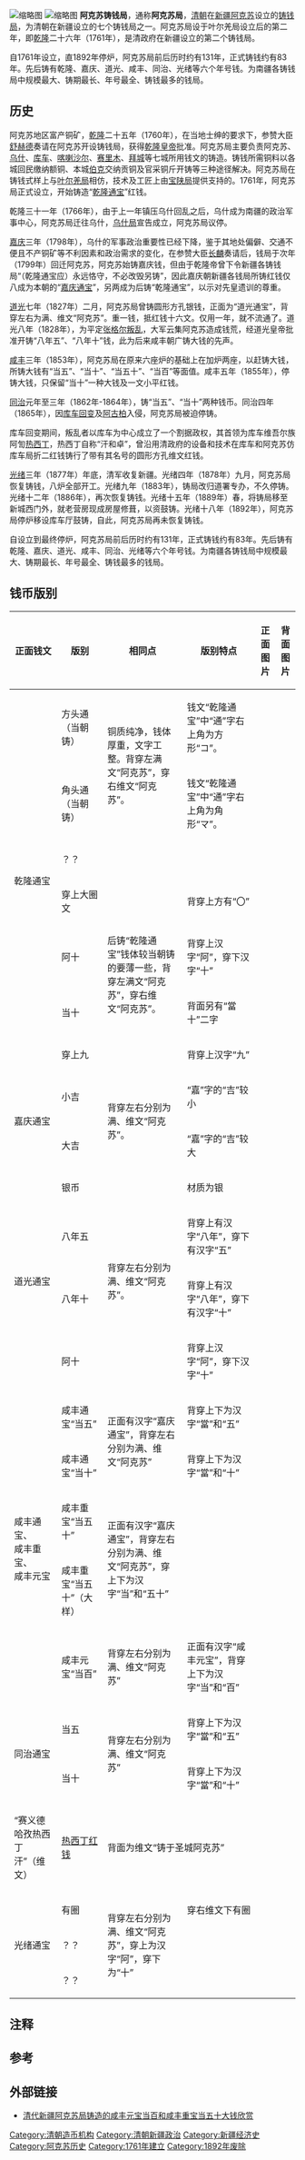 [[File:Aksu_mint_"Red_Cash"_mint_marks_ᠠᡴᠰᡠ_&_ئاقسۇ.png|缩略图]]
[[File:Mints_in_Xinjiang.svg|缩略图]]
'''阿克苏铸钱局'''，通称'''阿克苏局'''，[[清朝|清朝]]在[[新疆|新疆]][[阿克苏|阿克苏]]设立的[[铸钱局|铸钱局]]，为清朝在新疆设立的七个铸钱局之一{{注|另外六个是[[叶尔羌局|叶尔羌局]]、[[宝伊局|宝伊局]]、[[乌什局|乌什局]]、[[库车局|库车局]]、[[喀什噶尔局|喀什噶尔局]]和[[宝迪局|宝迪局]]}}。阿克苏局设于叶尔羌局设立后的第二年，即[[乾隆|乾隆]]二十六年（1761年），是清政府在新疆设立的第二个铸钱局{{参|name=wang|{{Citeweb|title=清代阿克苏局及其铸钱研究——清代新疆铸钱局研究之一 |publisher=《中国钱币》 |date=2008年4月}}}}。

自1761年设立，直1892年停炉，阿克苏局前后历时约有131年，正式铸钱约有83年。先后铸有乾隆、嘉庆、道光、咸丰、同治、光绪等六个年号钱。为南疆各铸钱局中规模最大、铸期最长、年号最全、铸钱最多的钱局。{{参|name=wang}}

== 历史 ==
阿克苏地区富产铜矿，[[乾隆|乾隆]]二十五年（1760年），在当地士绅的要求下，参赞大臣[[舒赫德|舒赫德]]奏请在阿克苏开设铸钱局，获得[[乾隆皇帝|乾隆皇帝]]批准。阿克苏局主要负责阿克苏、[[乌什|乌什]]、[[库车|库车]]、[[喀喇沙尔|喀喇沙尔]]、[[赛里木|赛里木]]、[[拜城|拜城]]等七城所用钱文的铸造。铸钱所需铜料以各城回民{{注|清代“回民”指各穆斯林民族}}缴纳额铜、本城[[伯克制|伯克]]交纳贡铜及官采铜斤开铸等三种途径解决。阿克苏局在铸钱式样上与[[叶尔羌局|叶尔羌局]]相仿，技术及工匠上由[[宝陕局|宝陕局]]提供支持的。{{参|name=wang}}1761年，阿克苏局正式设立，开始铸造“[[乾隆通宝|乾隆通宝]]”红钱。

乾隆三十一年（1766年），由于上一年镇压乌什回乱之后，乌什成为南疆的政治军事中心，阿克苏局迁往乌什，[[乌什局|乌什局]]宣告成立，阿克苏局议停{{参|唐养文. 嘉庆朝阿克苏局补铸的“乾隆通宝”红钱版式版别. 收藏参考 2011年11期}}。

[[嘉庆|嘉庆]]三年（1798年），乌什的军事政治重要性已经下降，鉴于其地处偏僻、交通不便且不产铜矿等不利因素和政治需求的变化，在参赞大臣[[覺羅長麟|长麟]]奏请后，钱局于次年（1799年）回迁阿克苏，阿克苏始铸嘉庆钱，但由于乾隆帝曾下令新疆各铸钱局“（乾隆通宝应）永远恪守，不必改毁另铸”，因此嘉庆朝新疆各钱局所铸红钱仅八成为本朝的“[[嘉庆通宝|嘉庆通宝]]”，另两成为后铸“乾隆通宝”，以示对先皇遗训的尊重。{{参|name=mili|米莉古丽. 阿​克​苏​局​乾​隆​后​铸​钱​版​式​及​相​关​问​题. 《新疆钱币》2001年 第1期}}

[[道光|道光]]七年（1827年）二月，阿克苏局曾铸圆形方孔银钱，正面为“道光通宝”，背穿左右为满、维文“阿克苏”。重一钱，抵红钱十六文。仅用一年，就不流通了。道光八年（1828年），为平定[[張格爾之亂|张格尔叛乱]]，大军云集阿克苏造成钱荒，经道光皇帝批准开铸“八年五”、“八年十”钱，此为后来咸丰朝广铸大钱的先声。

[[咸丰_(年号)|咸丰]]三年（1853年），阿克苏局在原来六座炉的基础上在加炉两座，以赶铸大钱，所铸大钱有“当五”、“当十”、“当五十”、“当百”等面值。咸丰五年（1855年），停铸大钱，只保留“当十”一种大钱及一文小平红钱。

[[同治|同治]]元年至三年（1862年-1864年），铸“当五”、“当十”两种钱币。同治四年（1865年），因[[同治新疆回变|库车回变]]及[[阿古柏|阿古柏]]入侵，阿克苏局被迫停铸。

库车回变期间，叛乱者以库车为中心成立了一个割据政权，其首领为库车维吾尔族阿訇[[热西丁|热西丁]]，热西丁自称“汗和卓”，曾沿用清政府的设备和技术在库车和阿克苏仿库车局折二红钱铸行了带有其名号的圆形方孔维文红钱。{{参|弓月. 热西丁红线. 《中国钱币》 2008年01期}}

[[光绪|光绪]]三年（1877年）年底，清军收复新疆。光绪四年（1878年）九月，阿克苏局恢复铸钱，八炉全部开工。光绪九年（1883年），铸局改归道署专办，不久停铸。光绪十二年（1886年），再次恢复铸钱。光绪十五年（1889年）春，将铸局移至新城西门外，就老营房现成房屋修葺，以资鼓铸。光绪十八年（1892年），阿克苏局停炉移设库车厅鼓铸，自此，阿克苏局再未恢复铸钱。

自设立到最终停炉，阿克苏局前后历时约有131年，正式铸钱约有83年。先后铸有乾隆、嘉庆、道光、咸丰、同治、光绪等六个年号钱。为南疆各铸钱局中规模最大、铸期最长、年号最全、铸钱最多的钱局。

== 钱币版别 ==
{| class="wikitable"
|-
! 正面钱文 !! 版别 !! 相同点 !! 版别特点 !! 正面图片 !! 背面图片
|-
| rowspan="7" | 乾隆通宝{{注|阿克苏局所铸乾隆通宝分乾隆朝当朝铸造和后代各朝铸造两大类，分别称为“前铸”/“当朝铸”与“后铸”}} || 方头通（当朝铸）|| rowspan="2" | 铜质纯净，钱体厚重，文字工整。背穿左满文“阿克苏”，穿右维文“阿克苏”。|| 钱文“乾隆通宝”中“通”字右上角为方形“コ”。 || || 
|-
| 角头通（当朝铸） || 钱文“乾隆通宝”中“通”字右上角为角形“マ”。 ||  || 
|-
| ？？ ||  ||  || 
|-
| 穿上大圈文 || rowspan="4" | 后铸“乾隆通宝”钱体较当朝铸的要薄一些，背穿左满文“阿克苏”，穿右维文“阿克苏”。 || 背穿上方有“〇” ||  || 
|-
| 阿十 || 背穿上汉字“阿”，穿下汉字“十” ||  || 
|-
| 当十 || 背面另有“當十”二字 ||  || 
|-
| 穿上九 || 背穿上汉字“九” ||  || 
|-
| rowspan="2" | 嘉庆通宝 || 小吉 || rowspan="2" | 背穿左右分别为满、维文“阿克苏”。 || “嘉”字的“吉”较小 ||  || 
|-
| 大吉 || “嘉”字的“吉”较大 ||  || 
|-
| rowspan="4" | 道光通宝 || 银币 || rowspan="4" | 背穿左右分别为满、维文“阿克苏”。 || 材质为银 ||  || 
|-
| 八年五 || 背穿上有汉字“八年”，穿下有汉字“五” ||  || 
|-
| 八年十 || 背穿上有汉字“八年”，穿下有汉字“十” ||  || 
|-
| 阿十 || 背穿上汉字“阿”，穿下汉字“十” ||  || 
|-
| rowspan="5" | 咸丰通宝、<br>咸丰重宝、<br>咸丰元宝 || 咸丰通宝“当五” || rowspan="2" | 正面有汉字“嘉庆通宝”，背穿左右分别为满、维文“阿克苏” || 背穿上下为汉字“當”和“五” ||  || 
|-
| 咸丰通宝“当十” || 背穿上下为汉字“當”和“十” ||  || 
|-
| 咸丰重宝“当五十” || rowspan="2" | 正面有汉字“嘉庆通宝”，背穿左右分别为满、维文“阿克苏”，穿上下为汉字“当”和“五十” ||  ||  || 
|-
| 咸丰重宝“当五十”（大样） ||  ||  || 
|-
| 咸丰元宝“当百” || 背穿左右分别为满、维文“阿克苏” || 正面有汉字“咸丰元宝”，背穿上下为汉字“当”和“百” ||  || 
|-
| rowspan="2" | 同治通宝 || 当五 || rowspan="2" | 背穿左右分别为满、维文“阿克苏” || 背穿上下为汉字“當”和“五” ||  || 
|-
| 当十 || 背穿上下为汉字“當”和“十” ||  || 
|-
| “赛义德哈孜热西丁汗”（维文） || [[热西丁红钱|热西丁红钱]] || colspan="2" | 背面为维文“铸于圣城阿克苏” ||  || 
|-
| rowspan="3" |  光绪通宝 || 有圈 ||  rowspan="3" | 背穿左右分别为满、维文“阿克苏”，穿上为汉字“阿”，穿下为“十” || 穿右维文下有圈 ||  || 
|-
| ？？  ||  ||  || 
|-
| ？？  ||  ||  || 
|}

== 注释 ==
{{NoteFoot|iger=}}

== 参考 ==
{{RefFoot|iger=}}

== 外部链接 ==
*[http://blog.sina.com.cn/s/blog_5e70d75601016skg.html 清代新疆阿克苏局铸造的咸丰元宝当百和咸丰重宝当五十大钱欣赏] {{Wayback|url=http://blog.sina.com.cn/s/blog_5e70d75601016skg.html |date=20160304100759 }}

{{清代货币}}

[[Category:清朝造币机构|Category:清朝造币机构]]
[[Category:清朝新疆政治|Category:清朝新疆政治]]
[[Category:新疆经济史|Category:新疆经济史]]
[[Category:阿克苏历史|Category:阿克苏历史]]
[[Category:1761年建立|Category:1761年建立]]
[[Category:1892年废除|Category:1892年废除]]